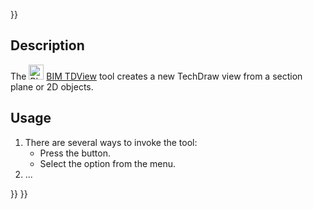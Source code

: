 <languages/>
{{UnfinishedDocu{{#translation:}}}}

{{Docnav
|[[BIM_TDPage|TDPage]]
|[[BIM_SetWPTop|SetWPTop]]
|[[BIM_Workbench|BIM]]
|IconR=BIM_TDPage.svg
|IconR=BIM_SetWPTop.svg
|IconC=Workbench_BIM.svg
}}

{{GuiCommand
|Name=BIM TDView
|MenuLocation=Annotation → Insert view
|Workbenches=[[BIM_Workbench|BIM]]
|Shortcut=
|Version=1.0
|SeeAlso=
}}

== Description ==

The [[Image:BIM_TDView.svg|24px]] [[BIM_TDView|BIM TDView]] tool creates a new TechDraw view from a section plane or 2D objects.

==Usage==

# There are several ways to invoke the tool:
#* Press the {{Button|[[Image:BIM_TDView.svg|16px]] [[BIM_TDView|Insert view]]}} button.
#* Select the {{MenuCommand|Annotation → [[Image:BIM_TDView.svg|16px]] Insert view}} option from the menu.
# ...


{{Docnav
|[[BIM_TDPage|TDPage]]
|[[BIM_SetWPTop|SetWPTop]]
|[[BIM_Workbench|BIM]]
|IconR=BIM_TDPage.svg
|IconR=BIM_SetWPTop.svg
|IconC=Workbench_BIM.svg
}}

{{BIM_Tools_navi{{#translation:}}}}
{{Userdocnavi{{#translation:}}}}